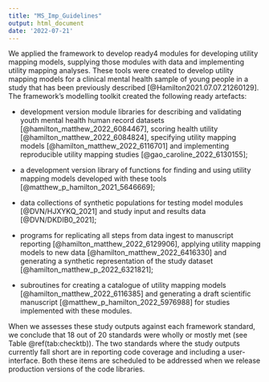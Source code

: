 ```yaml
---
title: "MS_Imp_Guidelines"
output: html_document
date: '2022-07-21'
---
```



We applied the framework to develop ready4 modules for developing utility mapping models, supplying those modules with data and implementing utility mapping analyses. These tools were created to develop utility mapping models for a clinical mental health sample of young people in a study that has been previously described [@Hamilton2021.07.07.21260129]. The framework's modelling toolkit created the following ready artefacts:

 - development version module libraries for describing and validating youth mental health human record datasets [@hamilton_matthew_2022_6084467], scoring health utility [@hamilton_matthew_2022_6084824], specifying utility mapping models [@hamilton_matthew_2022_6116701] and implementing reproducible utility mapping studies [@gao_caroline_2022_6130155];
 
 - a development version library of functions for finding and using utility mapping models developed with these tools [@matthew_p_hamilton_2021_5646669];
 
 - data collections of synthetic populations for testing model modules [@DVN/HJXYKQ_2021] and study input and results data [@DVN/DKDIB0_2021]; 
 
 - programs for replicating all steps from data ingest to manuscript reporting [@hamilton_matthew_2022_6129906], applying utility mapping models to new data [@hamilton_matthew_2022_6416330] and generating a synthetic representation of the study dataset [@hamilton_matthew_p_2022_6321821];
 
 - subroutines for creating a catalogue of utility mapping models [@hamilton_matthew_2022_6116385] and generating a draft scientific manuscript [@matthew_p_hamilton_2022_5976988] for studies implemented with these modules.
 
When we assesses these study outputs against each framework standard, we conclude that 18 out of 20 standards were wholly or mostly met (see Table \@ref(tab:checktb)). The two standards where the study outputs currently fall short are in reporting code coverage and including a user-interface. Both these items are scheduled to be addressed when we release production versions of the code libraries.

